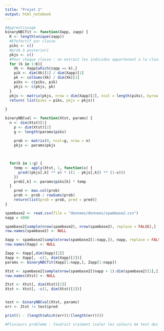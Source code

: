 ```yaml
---
title: "Projet 2"
output: html_notebook
---
```


```r
#Apprentissage
binaryNBCfit <- function(Xapp, zapp) {
  K <- length(unique(zapp))
  #Efefectif par classe
  piks <- c()
  #prob à posteriori
  pkjs <- c()
  #Pour chaque classe : on extrait les individus appartenant a la classe puis on calcule les EMV
  for (k in 1:K){
    Xk <- Xapp[which(zapp == k),]
    pik <- dim(Xk)[1] / dim(Xapp)[1]
    pk <- colSums(Xk) / dim(Xk)[1]
    piks <- c(piks, pik)
    pkjs <- c(pkjs, pk)
  }
  pkjs <- matrix(pkjs, nrow = dim(Xapp)[2], ncol = length(piks), byrow = FALSE)
  return( list(piks = piks, pkjs = pkjs))
  
}

binaryNBCval <- function(Xtst, params) {
  n <- dim(Xtst)[1]
	p <- dim(Xtst)[2]
	g <- length(params$piks)

	prob <- matrix(0, ncol=g, nrow = n)
	pkjs <- params$pkjs
	
	
	
  for(k in 1:g) {
    temp <- apply(Xtst, 1, function(x) {
      prod((pkjs[,k] ** x) * ((1 - pkjs[,k]) ** (1-x)))
    })
    prob[,k] <- params$piks[k] * temp 
  }
	pred <- max.col(prob)
	prob <- prob / rowSums(prob)
	return(list(prob = prob, pred = pred))
}

spambase2 <- read.csv(file = "donnees/donnees/spambase2.csv")
napp = 4000

spambase2[sample(nrow(spambase2), nrow(spambase2), replace = FALSE),]
row.names(spambase2) <- NULL

Xapp <- spambase2[sample(nrow(spambase2[1:napp,]), napp, replace = FALSE),]
row.names(Xapp) <- NULL

Zapp <- Xapp[,dim(Xapp)[2]]
Xapp <- Xapp[, -c(1, dim(Xapp)[2])]
params <- binaryNBCfit(Xapp[1:napp,], Zapp[1:napp])

Xtst <- spambase2[sample(nrow(spambase2[(napp + 1):dim(spambase2)[1],]), nrow(spambase2[(napp + 1):dim(spambase2)[1],]) , replace = FALSE),]
row.names(Xtst) <- NULL

Ztst <- Xtst[, dim(Xtst)[2]]
Xtst <- Xtst[, -c(1, dim(Xtst)[2])]


test <- binaryNBCval(Xtst, params)
err <- Ztst != test$pred

print(1 - (length(which(err))/(length(err))))

#Plusieurs probleme : faudrait vraiment isoler les valeurs de test des valeurs d'apprentissage
```

